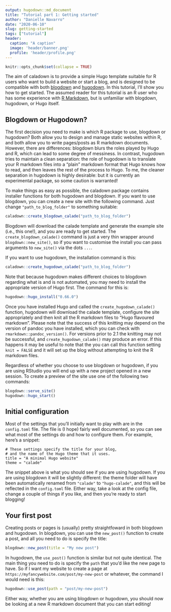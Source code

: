 ```yaml
---
output: hugodown::md_document
title: "Tutorial part 1: Getting started"
author: "Danielle Navarro"
date: "2020-06-10"
slug: getting-started
tags: ["tutorial"]
header:
  caption: "A caption"
  image: 'header/banner.png'
  profile: 'header/profile.png'
---
```


```r
knitr::opts_chunk$set(collapse = TRUE)
```

The aim of caladown is to provide a simple Hugo template suitable for R users who want to build a website or start a blog, and is designed to be compatible with both [blogdown](https://github.com/rstudio/blogdown) and [hugodown](https://github.com/r-lib/hugodown). In this tutorial, I'll show you how to get started. The assumed reader for this tutorial is an R user who has some experience with [R Markdown](https://rmarkdown.rstudio.com/), but is unfamiliar with blogdown, hugodown, or Hugo itself.


## Blogdown or Hugodown?

The first decision you need to make is which R package to use, blogdown or hugodown? Both allow you to design and manage static websites within R, and both allow you to write pages/posts as R markdown documents. However, there are differences: blogdown blurs the roles played by Hugo  and R, which can lead to some degree of messiness. In contrast, hugodown tries to maintain a clean separation: the role of hugodown is to translate your R markdown files into a "plain" markdown format that Hugo knows how to read, and then leaves the rest of the process to Hugo. To me, the cleaner separation in hugodown is highly desirable: but it is currently an experimental package, so some caution is warranted!

To make things as easy as possible, the caladown package contains installer functions for both hugodown and blogdown. If you want to use blogdown, you can create a new site with the following command. Just change `"path_to_blog_folder"` to something suitable: 

```r
caladown::create_blogdown_calade("path_to_blog_folder")
```

Blogdown will download the calade template and generate the example site (i.e., this one!), and you are ready to get started. The `create_blogdown_calade()` command is just a very thin wrapper around `blogdown::new_site()`, so if you want to customise the install you can pass arguments to `new_site()` via the dots `...`.  

If you want to use hugodown, the installation command is this:

```r
caladown::create_hugodown_calade("path_to_blog_folder")
```

Note that because hugodown makes different choices to blogdown regarding what is and is not automated, you may need to install the appropriate version of Hugo first. The command for this is:

```r
hugodown::hugo_install("0.66.0")
```

Once you have installed Hugo and called the `create_hugodown_calade()` function, hugodown will download the calade template, configure the site appropriately and then knit all the R markdown files to "Hugo flavoured markdown". Please note that the success of this knitting may depend on the version of pandoc you have installed, which you can check with `rmarkdown::pandoc_version()`. For versions prior to 2.1 the knitting may not be successful, and `create_hugodown_calade()` may produce an error. If this happens it may be useful to note that the you can call this function setting `knit = FALSE` and it will set up the blog without attempting to knit the R markdown files.

Regardless of whether you choose to use blogdown or hugodown, if you are using RStudio you will end up with a new project opened in a new session. To create a preview of the site use one of the following two commands:

```r
blogdown::serve_site()
hugodown::hugo_start()
```


## Initial configuration

Most of the settings that you'll initially want to play with are in the `config.toml` file. The file is (I hope) fairly well documented, so you can see what most of the settings do and how to configure them. For example, here's a snippet:

```
# These settings specify the title for your blog, 
# and the name of the Hugo theme that it uses.
title = "A minimal Hugo website"
theme = "calade"
```

The snippet above is what you should see if you are using hugodown. If you are using blogdown it will be slightly different: the theme folder will have been automatically renamed from `"calade"` to `"hugo-calade"`, and this will be reflected in the `config.toml` file. Either way, take a look at the config file, change a couple of things if you like, and then you're ready to start blogging!

## Your first post

Creating posts or pages is (usually) pretty straightfoward in both blogdown and hugodown. In blogdown, you can use the `new_post()` function to create a post, and all you need to do is specify the title:

```r
blogdown::new_post(title = "My new post")
```

In hugodown, the `use_post()` function is similar but not quite identical. The main thing you need to do is specify the `path` that you'd like the new page to have. So if I want my website to create a page at `https://myfancywebsite.com/post/my-new-post` or whatever, the command I would need is this:

```r
hugodown::use_post(path = "post/my-new-post")
```

Either way, whether you are using blogdown or hugodown, you should now be looking at a new R markdown document that you can start editing!




